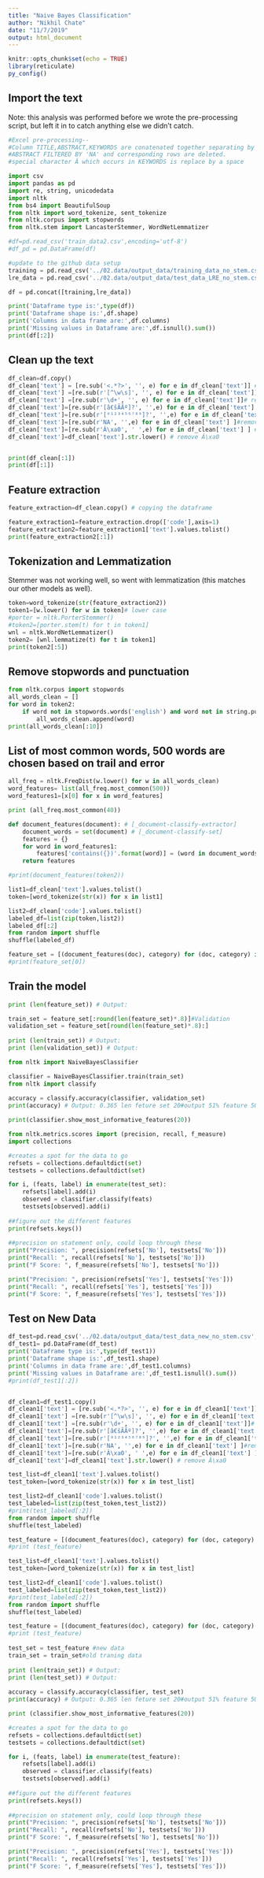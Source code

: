 ```yaml
---
title: "Naive Bayes Classification"
author: "Nikhil Chate"
date: "11/7/2019"
output: html_document
---
```


```r
knitr::opts_chunk$set(echo = TRUE)
library(reticulate)
py_config()
```

## Import the text

Note: this analysis was performed before we wrote the pre-processing script, but left it in to catch anything else we didn't catch.

```python
#Excel pre-processing--
#Column TITLE,ABSTRACT,KEYWORDS are conatenated together separating by space,using & statement 
#ABSTRACT FILTERED BY 'NA' and corresponding rows are deleted.
#special character Â which occurs in KEYWORDS is replace by a space

import csv
import pandas as pd 
import re, string, unicodedata
import nltk
from bs4 import BeautifulSoup
from nltk import word_tokenize, sent_tokenize
from nltk.corpus import stopwords
from nltk.stem import LancasterStemmer, WordNetLemmatizer

#df=pd.read_csv('train_data2.csv',encoding='utf-8')
#df_pd = pd.DataFrame(df)

#update to the github data setup
training = pd.read_csv('../02.data/output_data/training_data_no_stem.csv')
lre_data = pd.read_csv('../02.data/output_data/test_data_LRE_no_stem.csv')

df = pd.concat([training,lre_data])

print('Dataframe type is:',type(df))
print('Dataframe shape is:',df.shape)
print('Columns in data frame are:',df.columns)
print('Missing values in Dataframe are:',df.isnull().sum())
print(df[:2])
```

## Clean up the text

```python
df_clean=df.copy()
df_clean['text'] = [re.sub('<.*?>', '', e) for e in df_clean['text']] #remove HTML tags
df_clean['text'] =[re.sub(r'[^\w\s]', '', e) for e in df_clean['text']]## remove punc
df_clean['text'] =[re.sub(r'\d+', '', e) for e in df_clean['text']]# remove numbers
df_clean['text']=[re.sub(r'[â€šÃÃº]?', '',e) for e in df_clean['text'] ]# remove special character 
df_clean['text']=[re.sub(r'[⁰¹²³⁴⁵⁶⁷⁸⁹]?', '',e) for e in df_clean['text'] ]# remove superscript
df_clean['text']=[re.sub(r'NA', '',e) for e in df_clean['text'] ]#remove 'NA' and replace by space
df_clean['text']=[re.sub(r'Â\xa0', ' ',e) for e in df_clean['text'] ] # remove Â\xa0
df_clean['text']=df_clean['text'].str.lower() # remove Â\xa0


print(df_clean[:1])
print(df[:1])
```

## Feature extraction

```python
feature_extraction=df_clean.copy() # copying the dataframe

feature_extraction1=feature_extraction.drop(['code'],axis=1)
feature_extraction2=feature_extraction1['text'].values.tolist()
print(feature_extraction2[:1])
```

## Tokenization and Lemmatization

Stemmer was not working well, so went with lemmatization (this matches our other models as well).

```python
token=word_tokenize(str(feature_extraction2))
token1=[w.lower() for w in token]# lower case
#porter = nltk.PorterStemmer()
#token2=[porter.stem(t) for t in token1]
wnl = nltk.WordNetLemmatizer()
token2= [wnl.lemmatize(t) for t in token1]
print(token2[:5])
```

## Remove stopwords and punctuation

```python
from nltk.corpus import stopwords
all_words_clean = []
for word in token2:
    if word not in stopwords.words('english') and word not in string.punctuation:
        all_words_clean.append(word)
print(all_words_clean[:10])
```

## List of most common words, 500 words are chosen based on trail and error

```python
all_freq = nltk.FreqDist(w.lower() for w in all_words_clean)
word_features= list(all_freq.most_common(500))
word_features1=[x[0] for x in word_features]

print (all_freq.most_common(40))
```

```python
def document_features(document): # [_document-classify-extractor]
    document_words = set(document) # [_document-classify-set]
    features = {}
    for word in word_features1:
        features['contains({})'.format(word)] = (word in document_words)
    return features

#print(document_features(token2)) 
```

```python
list1=df_clean['text'].values.tolist()
token=[word_tokenize(str(x)) for x in list1]

list2=df_clean['code'].values.tolist()
labeled_df=list(zip(token,list2))
labeled_df[:2]
from random import shuffle 
shuffle(labeled_df)
```

```python
feature_set = [(document_features(doc), category) for (doc, category) in labeled_df]
#print(feature_set[0])
```

## Train the model

```python
print (len(feature_set)) # Output: 

train_set = feature_set[:round(len(feature_set)*.8)]#Validation
validation_set = feature_set[round(len(feature_set)*.8):]
 
print (len(train_set)) # Output: 
print (len(validation_set)) # Output:
```

```python
from nltk import NaiveBayesClassifier

classifier = NaiveBayesClassifier.train(train_set)
from nltk import classify 
 
accuracy = classify.accuracy(classifier, validation_set)
print(accuracy) # Output: 0.365 len feture set 20#output 51% feature 50
```

```python
print(classifier.show_most_informative_features(20))
```

```python
from nltk.metrics.scores import (precision, recall, f_measure)
import collections

#creates a spot for the data to go
refsets = collections.defaultdict(set)
testsets = collections.defaultdict(set)

for i, (feats, label) in enumerate(test_set):
    refsets[label].add(i)
    observed = classifier.classify(feats)
    testsets[observed].add(i)
    
##figure out the different features
print(refsets.keys())
    
##precision on statement only, could loop through these
print("Precision: ", precision(refsets['No'], testsets['No']))
print("Recall: ", recall(refsets['No'], testsets['No']))
print("F Score: ", f_measure(refsets['No'], testsets['No']))

print("Precision: ", precision(refsets['Yes'], testsets['Yes']))
print("Recall: ", recall(refsets['Yes'], testsets['Yes']))
print("F Score: ", f_measure(refsets['Yes'], testsets['Yes']))
```

## Test on New Data

```python
df_test=pd.read_csv('../02.data/output_data/test_data_new_no_stem.csv', encoding='utf-8')
df_test1= pd.DataFrame(df_test)
print('Dataframe type is:',type(df_test1))
print('Dataframe shape is:',df_test1.shape)
print('Columns in data frame are:',df_test1.columns)
print('Missing values in Dataframe are:',df_test1.isnull().sum())
#print(df_test1[:2])


df_clean1=df_test1.copy()
df_clean1['text'] = [re.sub('<.*?>', '', e) for e in df_clean1['text']] #remove HTML tags
df_clean1['text'] =[re.sub(r'[^\w\s]', '', e) for e in df_clean1['text']]## remove punc
df_clean1['text'] =[re.sub(r'\d+', '', e) for e in df_clean1['text']]# remove numbers
df_clean1['text']=[re.sub(r'[â€šÃÃº]?', '',e) for e in df_clean1['text'] ]# remove special character 
df_clean1['text']=[re.sub(r'[⁰¹²³⁴⁵⁶⁷⁸⁹]?', '',e) for e in df_clean1['text'] ]# remove superscript
df_clean1['text']=[re.sub(r'NA', '',e) for e in df_clean1['text'] ]#remove 'NA' and replace by space
df_clean1['text']=[re.sub(r'Â\xa0', ' ',e) for e in df_clean1['text'] ] # remove Â\xa0
df_clean1['text']=df_clean1['text'].str.lower() # remove Â\xa0
```

```python
test_list=df_clean1['text'].values.tolist()
test_token=[word_tokenize(str(x)) for x in test_list]

test_list2=df_clean1['code'].values.tolist()
test_labeled=list(zip(test_token,test_list2))
#print(test_labeled[:2])
from random import shuffle 
shuffle(test_labeled)

test_feature = [(document_features(doc), category) for (doc, category) in test_labeled]
#print (test_feature)

test_list=df_clean1['text'].values.tolist()
test_token=[word_tokenize(str(x)) for x in test_list]

test_list2=df_clean1['code'].values.tolist()
test_labeled=list(zip(test_token,test_list2))
#print(test_labeled[:2])
from random import shuffle 
shuffle(test_labeled)

test_feature = [(document_features(doc), category) for (doc, category) in test_labeled]
#print (test_feature)
 
test_set = test_feature #new data
train_set = train_set#old traning data
 
print (len(train_set)) # Output: 
print (len(test_set)) # Output: 
 
accuracy = classify.accuracy(classifier, test_set)
print(accuracy) # Output: 0.365 len feture set 20#output 51% feature 50
```

```python
print (classifier.show_most_informative_features(20))
```

```python
#creates a spot for the data to go
refsets = collections.defaultdict(set)
testsets = collections.defaultdict(set)

for i, (feats, label) in enumerate(test_feature):
    refsets[label].add(i)
    observed = classifier.classify(feats)
    testsets[observed].add(i)
    
##figure out the different features
print(refsets.keys())
    
##precision on statement only, could loop through these
print("Precision: ", precision(refsets['No'], testsets['No']))
print("Recall: ", recall(refsets['No'], testsets['No']))
print("F Score: ", f_measure(refsets['No'], testsets['No']))

print("Precision: ", precision(refsets['Yes'], testsets['Yes']))
print("Recall: ", recall(refsets['Yes'], testsets['Yes']))
print("F Score: ", f_measure(refsets['Yes'], testsets['Yes']))
```

